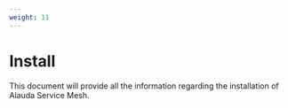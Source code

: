 ```yaml
---
weight: 11
---
```


# Install

This document will provide all the information regarding the installation of Alauda Service Mesh.

<Overview />
